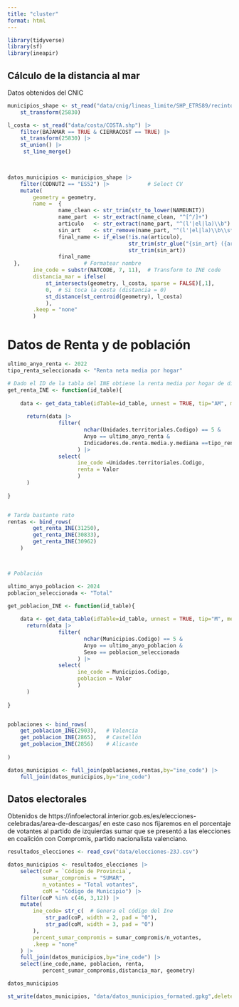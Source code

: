 ```yaml
---
title: "cluster"
format: html
---
```


```r
library(tidyverse)
library(sf)
library(ineapir)

```

## Cálculo de la distancia al mar

Datos obtenidos del CNIC
```r


municipios_shape <- st_read("data/cnig/lineas_limite/SHP_ETRS89/recintos_municipales_inspire_peninbal_etrs89/recintos_municipales_inspire_peninbal_etrs89.shp") |> 
    st_transform(25830)

l_costa <- st_read("data/costa/COSTA.shp") |> 
    filter(BAJAMAR == TRUE & CIERRACOST == TRUE) |> 
    st_transform(25830) |> 
    st_union() |> 
     st_line_merge()


    
datos_municipios <- municipios_shape |>
    filter(CODNUT2 == "ES52") |>            # Select CV
    mutate(
        geometry = geometry,
        name =  {
                name_clean <- str_trim(str_to_lower(NAMEUNIT))                           
                name_part  <- str_extract(name_clean, "^[^/]+")                      
                articulo   <- str_extract(name_part, "^(l'|el|la)\\b")               
                sin_art    <- str_remove(name_part, "^(l'|el|la)\\b\\s*")            
                final_name <- if_else(!is.na(articulo), 
                                      str_trim(str_glue("{sin_art} ({articulo})")), 
                                      str_trim(sin_art))                            
                final_name
  },                    # Formatear nombre
        ine_code = substr(NATCODE, 7, 11),  # Transform to INE code
        distancia_mar = ifelse(
            st_intersects(geometry, l_costa, sparse = FALSE)[,1],
            0,  # Si toca la costa (distancia = 0)
            st_distance(st_centroid(geometry), l_costa)  
            ),
        .keep = "none"  
        ) 

```

# Datos de Renta y de población

```r

ultimo_anyo_renta <- 2022
tipo_renta_seleccionada <- "Renta neta media por hogar"

# Dado el ID de la tabla del INE obtiene la renta media por hogar de dicha tabla
get_renta_INE <- function(id_table){
    
    data <- get_data_table(idTable=id_table, unnest = TRUE, tip="AM", metanames = TRUE, metacodes = TRUE) 
    
      return(data |>
                filter(
                        nchar(Unidades.territoriales.Codigo) == 5 & 
                        Anyo == ultimo_anyo_renta &
                        Indicadores.de.renta.media.y.mediana ==tipo_renta_seleccionada
                      ) |>
                select(
                      ine_code =Unidades.territoriales.Codigo,
                      renta = Valor
                      )
      )
         
}


# Tarda bastante rato
rentas <- bind_rows(
        get_renta_INE(31250),
        get_renta_INE(30833),
        get_renta_INE(30962)
    )



# Población

ultimo_anyo_poblacion <- 2024
poblacion_seleccionada <- "Total"

get_poblacion_INE <- function(id_table){
    
    data <- get_data_table(idTable=id_table, unnest = TRUE, tip="M", metanames = TRUE, metacodes = TRUE) 
      return(data |>
                filter(
                        nchar(Municipios.Codigo) == 5 & 
                        Anyo == ultimo_anyo_poblacion &
                        Sexo == poblacion_seleccionada
                      ) |>
                select(
                      ine_code = Municipios.Codigo,
                      poblacion = Valor
                      )
      )
         
}


poblaciones <- bind_rows(
    get_poblacion_INE(2903),   # Valencia
    get_poblacion_INE(2865),   # Castellón
    get_poblacion_INE(2856)    # Alicante
    
)

datos_municipios <- full_join(poblaciones,rentas,by="ine_code") |> 
    full_join(datos_municipios,by="ine_code")
```
   
## Datos electorales

Obtenidos de https://infoelectoral.interior.gob.es/es/elecciones-celebradas/area-de-descargas/ en este caso nos fijaremos en el porcentaje de votantes al partido de izquierdas sumar que se presentó a las elecciones en coalición con Compromís, partido nacionalista valenciano.

```r
resultados_elecciones <- read_csv("data/elecciones-23J.csv") 

datos_municipios <- resultados_elecciones |> 
    select(coP = `Código de Provincia`,
           sumar_compromis = "SUMAR",
           n_votantes = "Total votantes",
           coM = "Código de Municipio") |> 
    filter(coP %in% c(46, 3,12)) |> 
    mutate(
        ine_code= str_c(  # Genera el código del Ine
            str_pad(coP, width = 2, pad = "0"),
            str_pad(coM, width = 3, pad = "0")
        ),
        percent_sumar_compromis = sumar_compromis/n_votantes,
        .keep = "none"
    ) |> 
    full_join(datos_municipios,by="ine_code") |> 
    select(ine_code,name, poblacion, renta,
           percent_sumar_compromis,distancia_mar, geometry)

datos_municipios

st_write(datos_municipios, "data/datos_municipios_formated.gpkg",delete_dsn = TRUE )

```


